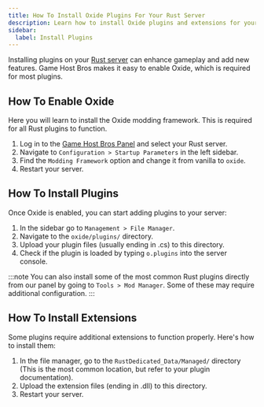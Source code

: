 ```yaml
---
title: How To Install Oxide Plugins For Your Rust Server
description: Learn how to install Oxide plugins and extensions for your Rust dedicated server.
sidebar:
  label: Install Plugins
---
```


Installing plugins on your [Rust server](https://www.gamehostbros.com/rust-server-hosting/) can enhance gameplay and add new features. Game Host Bros makes it easy to enable Oxide, which is required for most plugins.

## How To Enable Oxide
Here you will learn to install the Oxide modding framework. This is required for all Rust plugins to function.
<Steps>
1. Log in to the [Game Host Bros Panel](https://panel.gamehostbros.com/) and select your Rust server.
2. Navigate to `Configuration > Startup Parameters` in the left sidebar.
3. Find the `Modding Framework` option and change it from vanilla to `oxide`.
4. Restart your server.
</Steps>

## How To Install Plugins
Once Oxide is enabled, you can start adding plugins to your server:
<Steps>
1. In the sidebar go to `Management > File Manager`.
2. Navigate to the `oxide/plugins/` directory.
3. Upload your plugin files (usually ending in .cs) to this directory.
4. Check if the plugin is loaded by typing `o.plugins` into the server console.
</Steps>

:::note
You can also install some of the most common Rust plugins directly from our panel by going to `Tools > Mod Manager`. Some of these may require additional configuration.
:::

## How To Install Extensions
Some plugins require additional extensions to function properly. Here's how to install them:
<Steps>
1. In the file manager, go to the `RustDedicated_Data/Managed/` directory (This is the most common location, but refer to your plugin documentation).
2. Upload the extension files (ending in .dll) to this directory.
3. Restart your server.
</Steps>